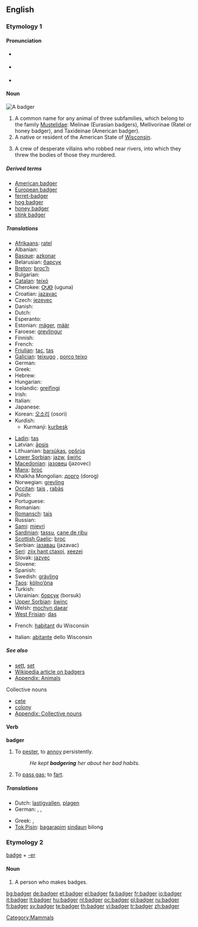 ==English==

{{wikipedia}}

===Etymology 1===
{{rfe}}

====Pronunciation====
* {{a|US}} {{IPA|/'bæʤəɻ/}}
* {{a|UK}} {{IPA|/'bæʤə(r)/}}
* {{audio|en-us-badger.ogg|Audio (US)}}
*: {{rhymes|ædʒə(r)}}

====Noun====
[[Image:Dachs.jpg|thumb|A badger]]
{{en-noun}}

# A common name for any animal of three subfamilies, which belong to the family [[Mustelidae]]: Melinae (Eurasian badgers), Mellivorinae (Ratel or honey badger), and Taxideinae (American badger).
# A native or resident of the American State of [[Wisconsin]].
# {{context|plural|vulgar|cant}} A crew of desperate villains who robbed near rivers, into which they threw the bodies of those they murdered.

=====Derived terms=====
* [[American badger]]
* [[European badger]]
* [[ferret-badger]]
* [[hog badger]]
* [[honey badger]]
* [[stink badger]]

=====Translations=====
{{trans-top|animal}}
* [[Afrikaans]]: [[ratel]]
* Albanian: {{t+|sq|baldosë|f|xs=Albanian}}
* [[Basque]]: [[azkonar]]
* Belarusian: [[барсук]] {{m}}
* [[Breton]]: [[broc’h]] {{g|Breton}}
* Bulgarian: {{t+|bg|язовец|m|tr=jazovec|sc=Cyrl}}
* [[Catalan]]: [[teixó]] {{m}}
* Cherokee: [[ᎤᎫᎾ]] (uguna)
* Croatian: [[jazavac]] {{m}}
* Czech: [[jezevec]] {{m}}
* Danish: {{t-|da|grævling|c}}
* Dutch: {{t+|nl|das|m}}
* Esperanto: {{t-|eo|melo|xs=Esperanto}}
* Estonian: [[mäger]], [[määr]]
* Faroese: [[grevlingur]] {{m}}
* Finnish: {{t+|fi|mäyrä}}
* French: {{t+|fr|blaireau|m}}
* [[Friulian]]: [[tac]], [[tas]]
* [[Galician]]: [[teixugo]] {{m}}, [[porco teixo]] {{m}}
* German: {{t+|de|Dachs|m}}
* Greek: {{t+|el|ασβός|m|sc=Grek}}
* Hebrew: {{t-|he|גירית|f|alt=גִּירִית|sc=Hebr}}
* Hungarian: {{t+|hu|borz}}
* Icelandic: [[greifingi]] {{m}}
* Irish: {{t+|ga|broc|m|xs=Irish}}
* Italian: {{t+|it|tasso|m}}
* Japanese: {{t-|ja|アナグマ|tr=anaguma|sc=Jpan}}
* Korean: [[오소리]] (osori)
* Kurdish:
** Kurmanji: [[kurbeşk]]
{{trans-mid}}
* [[Ladin]]: [[tas]]
* Latvian: [[āpsis]] {{g|Latvian}}
* Lithuanian: [[barsùkas]], [[opšrùs]] {{g|Lithuanian}}
* [[Lower Sorbian]]: [[jazw]], [[šwińc]]
* [[Macedonian]]: [[jазовец]] (jazovec) {{m}}
* [[Manx]]: [[broc]]
* Khalkha Mongolian: [[дорго]] (dorog)
* Norwegian: [[grevling]] {{m}}
* [[Occitan]]: [[tais]] {{m}}, [[rabàs]] {{m}}
* Polish: {{t+|pl|borsuk|m}}
* Portuguese: {{t+|pt|texugo|m}}
* Romanian: {{t+|ro|viezure|m}}
* [[Romansch]]: [[tais]]
* Russian: {{t+|ru|барсук|m|tr=barsuk|sc=Cyrl}}
* [[Sami]]: [[mievri]]
* [[Sardinian]]: [[tassu]], [[cane de ribu]]
* [[Scottish Gaelic]]: [[broc]] {{m}}
* Serbian: [[jазавац]] (jazavac) {{m}}
* [[Seri]]: [[ziix hant ctaxoj]], [[xeezej]]
* Slovak: [[jazvec]] {{m}}
* Slovene: {{t+|sl|jazbec|m}}
* Spanish: {{t-|es|tejón|m}}
* Swedish: [[grävling]] {{c}}
* [[Taos]]: [[kòlno’óna]]
* Turkish: {{t+|tr|porsuk}}
* Ukrainian: [[борсук]] (borsuk) {{m}}
* [[Upper Sorbian]]: [[šwinc]] {{m}}
* Welsh: [[mochyn daear]] {{m}}
* [[West Frisian]]: [[das]] {{c}}
{{trans-bottom}}
{{rfc-auto}}
{{trans-top|native of Wisconsin}}
* French: [[habitant]] {{m}} du Wisconsin
{{trans-mid}}
* Italian: [[abitante]] {{m}} dello Wisconsin
{{trans-bottom}}

=====See also=====
* [[sett]], [[set]]
* [[w:Badger (animal)|Wikipedia article on badgers]]
* [[Appendix: Animals]]

;Collective nouns
* [[cete]]
* [[colony]]
* [[Appendix: Collective nouns]]

====Verb====
'''badger'''
{{en-verb|badgers|badgering|badgered}}

# To [[pester]], to [[annoy]] persistently.
#: ''He kept '''badgering''' her about her bad habits.''
# {{UK|informal}} To [[pass gas]]; to [[fart]].

=====Translations=====
{{trans-top|pester}}
* Dutch: [[lastigvallen]], [[plagen]]
* German: {{t+|de|belästigen}}, {{t+|de|plagen}}, {{t-|de|piesacken}}
{{trans-mid}}
* Greek: {{t+|el|ταράζω|sc=Grek}}, {{t+|el|ζαλίζω|sc=Grek}}
* [[Tok Pisin]]: [[bagarapim]] [[sindaun]] bilong<!-- if these words make up a single idiom, they should be wikified as a single entity-->
{{trans-bottom}}

===Etymology 2===
[[badge]] + [[-er]]

====Noun====
{{en-noun}}

# A person who makes badges.

[[Category:Mammals]]

[[bg:badger]]
[[de:badger]]
[[et:badger]]
[[el:badger]]
[[fa:badger]]
[[fr:badger]]
[[io:badger]]
[[it:badger]]
[[lt:badger]]
[[hu:badger]]
[[nl:badger]]
[[oc:badger]]
[[pl:badger]]
[[ru:badger]]
[[fi:badger]]
[[sv:badger]]
[[te:badger]]
[[th:badger]]
[[vi:badger]]
[[tr:badger]]
[[zh:badger]]